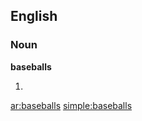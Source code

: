 {{also|Baseballs}}
==English==
===Noun===
'''baseballs'''
# {{plural of|[[baseball]]}}

[[ar:baseballs]]
[[simple:baseballs]]